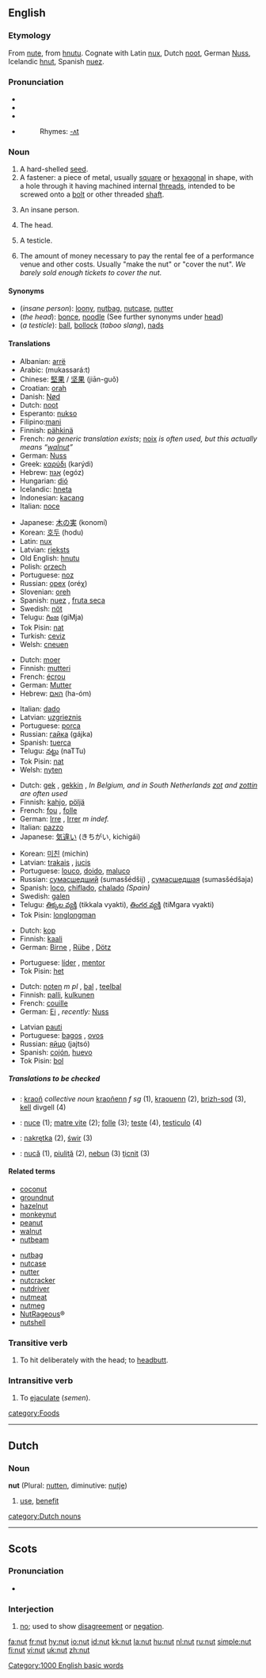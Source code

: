 {{wikipedia}}

==English==

===Etymology===
From {{ME.}} [[nute]], from {{OE.}} [[hnutu]]. Cognate with Latin [[nux]], Dutch [[noot]], German [[Nuss]], Icelandic [[hnut]], Spanish [[nuez]].

===Pronunciation===
*{{AHD|nŭt}}
*{{IPA|/nʌt/}}
*{{SAMPA|/nVt/}}
*{{audio|en-us-nut.ogg|Audio (US)}}
*:Rhymes: [[Rhymes:English:-ʌt|-ʌt]]

===Noun===
{{en-noun}}

#A hard-shelled [[seed]].
#A fastener: a piece of metal, usually [[square]] or [[hexagonal]] in shape, with a hole through it having machined internal [[threads]], intended to be screwed onto a [[bolt]] or other threaded [[shaft]].
#{{informal}} An insane person.
#{{slang}} The head.
#{{context|slang|rarely used in the singular}} A testicle.
#{{context|entertainment industry|slang}} The amount of money necessary to pay the rental fee of a performance venue and other costs.  Usually "make the nut" or "cover the nut".  ''We barely sold enough tickets to cover the nut.''

====Synonyms====
*(''insane person''): [[loony]], [[nutbag]], [[nutcase]], [[nutter]]
*(''the head''): [[bonce]], [[noodle]] (See further synonyms under [[head]])
*(''a testicle''): [[ball]], [[bollock]] (''taboo slang''), [[nads]]

====Translations====
{{trans-top|seed}}
*Albanian: [[arrë]]
*Arabic: {{ARchar|[[مكسرات]]}} (mukassará:t)
*Chinese: [[堅果]] / [[坚果]] (jiān-guǒ)
*Croatian: [[orah]]
*Danish: [[Nød]]
*Dutch: [[noot]] {{f}}
*Esperanto: [[nukso]]
*Filipino:[[mani]]
*Finnish: [[pähkinä]]
*French: ''no generic translation exists''; [[noix]] {{f}} ''is often used, but this actually means “[[walnut]]”''
*German: [[Nuss]] {{f}}
*Greek: [[καρύδι]] (karýdi) {{n}}
*Hebrew: [[אגוז]] (egóz) {{m}}
*Hungarian: [[dió]]
*Icelandic: [[hneta]] {{f}}
*Indonesian: [[kacang]]
*Italian: [[noce]] {{f}}
{{trans-mid}}
*Japanese: [[木の実]] (konomí)
*Korean: [[호두]] (hodu)
*Latin: [[nux]] {{f}}
*Latvian: [[rieksts]] {{m}}
*Old English: [[hnutu]] {{f}}
*Polish: [[orzech]] {{m}}
*Portuguese: [[noz]] {{f}}
*Russian: [[орех]] (oréχ) {{m}}
*Slovenian: [[oreh]]
*Spanish: [[nuez]] {{f}}, [[fruta seca]] {{f}}
*Swedish: [[nöt]]
*Telugu: [[గింజ]] (giMja)
*Tok Pisin: [[nat]]
*Turkish: [[ceviz]]
*Welsh: [[cneuen]] {{f.}}
{{trans-bottom}}

{{trans-top|that fits on a bolt}}
*Dutch: [[moer]] {{f}}
*Finnish: [[mutteri]]
*French: [[écrou]] {{m}}
*German: [[Mutter]] {{f}}
*Hebrew: [[האם]] (ha-óm)
{{trans-mid}}
*Italian: [[dado]] {{m}}
*Latvian: [[uzgrieznis]] {{m}}
*Portuguese: [[porca]] {{f}}
*Russian: [[гайка]] (gájka) {{f}}
*Spanish: [[tuerca]] {{f}}
*Telugu: [[నట్టు]] (naTTu)
*Tok Pisin: [[nat]]
*Welsh: [[nyten]]
{{trans-bottom}}

{{trans-top|informal: insane person}}
*Dutch: [[gek]] {{m}}, [[gekkin]] {{f}}, ''In Belgium, and in South Netherlands [[zot]] {{m}} and [[zottin]] {{f}} are often used''
*Finnish: [[kahjo]], [[pöljä]]
*French: [[fou]] {{m}}, [[folle]] {{f}}
*German: [[Irre]] {{mf}}, [[Irrer]] ''m indef.''
*Italian: [[pazzo]]
*Japanese: [[気違い]] (きちがい, kichigái)
{{trans-mid}}
*Korean: [[미친]] (michin)
*Latvian: [[trakais]] {{m}}, [[jucis]] {{m}}
*Portuguese: [[louco]], [[doido]], [[maluco]]
*Russian: [[сумасшедший]] (sumasšédšij) {{m}}, [[сумасшедшая]] (sumasšédšaja) {{f}}
*Spanish: [[loco]], [[chiflado]], [[chalado]] ''(Spain)''
*Swedish: [[galen]]
*Telugu: [[తిక్కల వ్యక్తి]] (tikkala vyakti), [[తింగర వ్యక్తి]] (tiMgara vyakti)
*Tok Pisin: [[longlongman]]
{{trans-bottom}}

{{trans-top|slang: the head}}
*Dutch: [[kop]]
*Finnish: [[kaali]]
*German: [[Birne]] {{f}}, [[Rübe]] {{f}}, [[Dötz]] {{m}}
{{trans-mid}}
*Portuguese: [[líder]] {{m}}, [[mentor]] {{m}}
*Tok Pisin: [[het]]
{{trans-bottom}}

{{trans-top|slang: testicle}}
*Dutch: [[noten]] ''m pl'' <!--Never heard this before-->, [[bal]] {{m}}, [[teelbal]] {{m}}
*Finnish: [[palli]], [[kulkunen]]
*French: [[couille]] {{f}}
*German: [[Ei]] {{n}}, ''recently:'' [[Nuss]] {{f}}
{{trans-mid}}
*Latvian [[pauti]] {{m}} {{p}}
*Portuguese: [[bagos]] {{m}} {{p}}, [[ovos]] {{m}} {{p}}
*Russian: [[яйцо]] (jajtsó) {{n}}
*Spanish: [[cojón]], [[huevo]]
*Tok Pisin: [[bol]]
{{trans-bottom}}

=====Translations to be checked=====
<!--Remove this section once all of the translations below have been moved into the tables above.-->
{{checktrans}}

*{{ttbc|Breton}}: [[kraoñ]] ''collective noun'' [[kraoñenn]] ''f sg'' (1), [[kraouenn]] {{f}} (2), [[brizh-sod]] (3), [[kell]] {{f}} divgell {{p}} (4)
*{{ttbc|Interlingua}}: [[nuce]] (1); [[matre vite]] (2); [[folle]] (3); [[teste]] (4), [[testiculo]] (4)
*{{ttbc|Polish}}: [[nakrętka]] {{f}} (2), [[świr]] {{m}} (3)
*{{ttbc|Romanian}}: [[nucă]] {{f}} (1), [[piuliţă]] {{f}} (2), [[nebun]] {{m}} (3) [[ţicnit]] {{m}} (3)

====Related terms====
{{rel-top}}
*[[coconut]]
*[[groundnut]]
*[[hazelnut]]
*[[monkeynut]]
*[[peanut]]
*[[walnut]]
*[[nutbeam]]
{{rel-mid}}
*[[nutbag]]
*[[nutcase]]
*[[nutter]]
*[[nutcracker]]
*[[nutdriver]]
*[[nutmeat]]
*[[nutmeg]]
*[[NutRageous]]&reg;
*[[nutshell]]
{{rel-bottom}}

===Transitive verb===
{{en-verb|nut|t|ed}}

# {{slang}} To hit deliberately with the head; to [[headbutt]].

===Intransitive verb===
{{en-verb|nut|t|ed}}

# {{slang}} To [[ejaculate]] (''semen'').

[[Category:1000 English basic words]]
[[category:Foods]]

----

==Dutch==
===Noun===
'''nut''' {{n}} (Plural: [[nutten]], diminutive: [[nutje]])

# [[use]], [[benefit]]

[[category:Dutch nouns]]

----

==Scots==

===Pronunciation===
*{{IPA|/nʌʔ/}}

===Interjection===
{{sco-intj}}

# {{South Scots}} [[no]]; used to show [[disagreement]] or [[negation]].

[[fa:nut]]
[[fr:nut]]
[[hy:nut]]
[[io:nut]]
[[id:nut]]
[[kk:nut]]
[[la:nut]]
[[hu:nut]]
[[nl:nut]]
[[ru:nut]]
[[simple:nut]]
[[fi:nut]]
[[vi:nut]]
[[uk:nut]]
[[zh:nut]]
